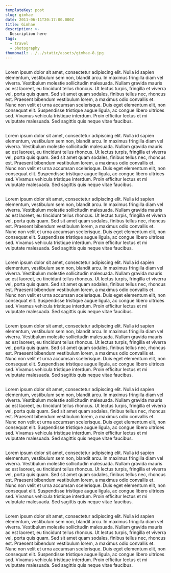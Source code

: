```yaml
---
templateKey: post
slug: gimhae
date: 2011-06-11T20:17:00.000Z
title: Gimhae
description: >-
  Description here
tags:
  - travel
  - photography
thumbnail: ../../static/assets/gimhae-8.jpg
---
```

<figure className="!col-start-2 !col-end-12">
  <img src="../../static/assets/gimhae-1.jpg" alt=""/>
</figure>

Lorem ipsum dolor sit amet, consectetur adipiscing elit. Nulla id sapien elementum, vestibulum sem non, blandit arcu. In maximus fringilla diam vel viverra. Vestibulum molestie sollicitudin malesuada. Nullam gravida mauris ac est laoreet, eu tincidunt tellus rhoncus. Ut lectus turpis, fringilla et viverra vel, porta quis quam. Sed sit amet quam sodales, finibus tellus nec, rhoncus est. Praesent bibendum vestibulum lorem, a maximus odio convallis et. Nunc non velit et urna accumsan scelerisque. Duis eget elementum elit, non consequat elit. Suspendisse tristique augue ligula, ac congue libero ultrices sed. Vivamus vehicula tristique interdum. Proin efficitur lectus et mi vulputate malesuada. Sed sagittis quis neque vitae faucibus.

<figure className="!col-start-1 !col-end-13">
  <div className="md:grid gap-x-8 grid-cols-12">
    <div className="col-start-2 col-end-7 mb-8 md:mb-0">
      <img src="../../static/assets/gimhae-2.jpg" alt=""/>
    </div>
    <div className="col-span-5">
      <img src="../../static/assets/gimhae-3.jpg" alt=""/>
    </div>
  </div>
</figure>

Lorem ipsum dolor sit amet, consectetur adipiscing elit. Nulla id sapien elementum, vestibulum sem non, blandit arcu. In maximus fringilla diam vel viverra. Vestibulum molestie sollicitudin malesuada. Nullam gravida mauris ac est laoreet, eu tincidunt tellus rhoncus. Ut lectus turpis, fringilla et viverra vel, porta quis quam. Sed sit amet quam sodales, finibus tellus nec, rhoncus est. Praesent bibendum vestibulum lorem, a maximus odio convallis et. Nunc non velit et urna accumsan scelerisque. Duis eget elementum elit, non consequat elit. Suspendisse tristique augue ligula, ac congue libero ultrices sed. Vivamus vehicula tristique interdum. Proin efficitur lectus et mi vulputate malesuada. Sed sagittis quis neque vitae faucibus.

<figure className="!col-start-1 !col-end-13">
  <div className="md:grid gap-x-8 grid-cols-12">
    <div className="col-start-2 col-end-7 mb-8 md:mb-0">
      <img src="../../static/assets/gimhae-4.jpg" alt=""/>
    </div>
    <div className="col-span-5">
      <img src="../../static/assets/gimhae-5.jpg" alt=""/>
    </div>
  </div>
</figure>

Lorem ipsum dolor sit amet, consectetur adipiscing elit. Nulla id sapien elementum, vestibulum sem non, blandit arcu. In maximus fringilla diam vel viverra. Vestibulum molestie sollicitudin malesuada. Nullam gravida mauris ac est laoreet, eu tincidunt tellus rhoncus. Ut lectus turpis, fringilla et viverra vel, porta quis quam. Sed sit amet quam sodales, finibus tellus nec, rhoncus est. Praesent bibendum vestibulum lorem, a maximus odio convallis et. Nunc non velit et urna accumsan scelerisque. Duis eget elementum elit, non consequat elit. Suspendisse tristique augue ligula, ac congue libero ultrices sed. Vivamus vehicula tristique interdum. Proin efficitur lectus et mi vulputate malesuada. Sed sagittis quis neque vitae faucibus.

<figure className="!col-start-1 !col-end-13">
  <div className="md:grid gap-x-8 grid-cols-12">
    <div className="col-start-2 col-end-7 mb-8 md:mb-0">
      <img src="../../static/assets/gimhae-6.jpg" alt=""/>
    </div>
    <div className="col-span-5">
      <img src="../../static/assets/gimhae-7.jpg" alt=""/>
    </div>
  </div>
</figure>

Lorem ipsum dolor sit amet, consectetur adipiscing elit. Nulla id sapien elementum, vestibulum sem non, blandit arcu. In maximus fringilla diam vel viverra. Vestibulum molestie sollicitudin malesuada. Nullam gravida mauris ac est laoreet, eu tincidunt tellus rhoncus. Ut lectus turpis, fringilla et viverra vel, porta quis quam. Sed sit amet quam sodales, finibus tellus nec, rhoncus est. Praesent bibendum vestibulum lorem, a maximus odio convallis et. Nunc non velit et urna accumsan scelerisque. Duis eget elementum elit, non consequat elit. Suspendisse tristique augue ligula, ac congue libero ultrices sed. Vivamus vehicula tristique interdum. Proin efficitur lectus et mi vulputate malesuada. Sed sagittis quis neque vitae faucibus.

<figure className="!col-start-1 !col-end-13">
  <div className="md:grid gap-x-8 grid-cols-12">
    <div className="col-start-2 col-end-7 mb-8 md:mb-0">
      <img src="../../static/assets/gimhae-8.jpg" alt=""/>
    </div>
    <div className="col-span-5">
      <img src="../../static/assets/gimhae-9.jpg" alt=""/>
    </div>
  </div>
</figure>

Lorem ipsum dolor sit amet, consectetur adipiscing elit. Nulla id sapien elementum, vestibulum sem non, blandit arcu. In maximus fringilla diam vel viverra. Vestibulum molestie sollicitudin malesuada. Nullam gravida mauris ac est laoreet, eu tincidunt tellus rhoncus. Ut lectus turpis, fringilla et viverra vel, porta quis quam. Sed sit amet quam sodales, finibus tellus nec, rhoncus est. Praesent bibendum vestibulum lorem, a maximus odio convallis et. Nunc non velit et urna accumsan scelerisque. Duis eget elementum elit, non consequat elit. Suspendisse tristique augue ligula, ac congue libero ultrices sed. Vivamus vehicula tristique interdum. Proin efficitur lectus et mi vulputate malesuada. Sed sagittis quis neque vitae faucibus.

<figure className="!col-start-1 !col-end-13">
  <div className="md:grid gap-x-8 grid-cols-12">
    <div className="col-start-2 col-end-7 mb-8 md:mb-0">
      <img src="../../static/assets/gimhae-10.jpg" alt=""/>
    </div>
    <div className="col-span-5">
      <img src="../../static/assets/gimhae-11.jpg" alt=""/>
    </div>
  </div>
</figure>

Lorem ipsum dolor sit amet, consectetur adipiscing elit. Nulla id sapien elementum, vestibulum sem non, blandit arcu. In maximus fringilla diam vel viverra. Vestibulum molestie sollicitudin malesuada. Nullam gravida mauris ac est laoreet, eu tincidunt tellus rhoncus. Ut lectus turpis, fringilla et viverra vel, porta quis quam. Sed sit amet quam sodales, finibus tellus nec, rhoncus est. Praesent bibendum vestibulum lorem, a maximus odio convallis et. Nunc non velit et urna accumsan scelerisque. Duis eget elementum elit, non consequat elit. Suspendisse tristique augue ligula, ac congue libero ultrices sed. Vivamus vehicula tristique interdum. Proin efficitur lectus et mi vulputate malesuada. Sed sagittis quis neque vitae faucibus.

<figure className="!col-start-1 !col-end-13">
  <div className="md:grid gap-x-8 grid-cols-12">
    <div className="col-start-2 col-end-7 mb-8 md:mb-0">
      <img src="../../static/assets/gimhae-12.jpg" alt=""/>
    </div>
    <div className="col-span-5">
      <img src="../../static/assets/gimhae-13.jpg" alt=""/>
    </div>
  </div>
</figure>

Lorem ipsum dolor sit amet, consectetur adipiscing elit. Nulla id sapien elementum, vestibulum sem non, blandit arcu. In maximus fringilla diam vel viverra. Vestibulum molestie sollicitudin malesuada. Nullam gravida mauris ac est laoreet, eu tincidunt tellus rhoncus. Ut lectus turpis, fringilla et viverra vel, porta quis quam. Sed sit amet quam sodales, finibus tellus nec, rhoncus est. Praesent bibendum vestibulum lorem, a maximus odio convallis et. Nunc non velit et urna accumsan scelerisque. Duis eget elementum elit, non consequat elit. Suspendisse tristique augue ligula, ac congue libero ultrices sed. Vivamus vehicula tristique interdum. Proin efficitur lectus et mi vulputate malesuada. Sed sagittis quis neque vitae faucibus.

<figure className="!col-start-1 !col-end-13">
  <div className="md:grid gap-x-8 grid-cols-12">
    <div className="col-start-2 col-end-7 mb-8 md:mb-0">
      <img src="../../static/assets/gimhae-14.jpg" alt=""/>
    </div>
    <div className="col-span-5">
      <img src="../../static/assets/gimhae-15.jpg" alt=""/>
    </div>
  </div>
</figure>

Lorem ipsum dolor sit amet, consectetur adipiscing elit. Nulla id sapien elementum, vestibulum sem non, blandit arcu. In maximus fringilla diam vel viverra. Vestibulum molestie sollicitudin malesuada. Nullam gravida mauris ac est laoreet, eu tincidunt tellus rhoncus. Ut lectus turpis, fringilla et viverra vel, porta quis quam. Sed sit amet quam sodales, finibus tellus nec, rhoncus est. Praesent bibendum vestibulum lorem, a maximus odio convallis et. Nunc non velit et urna accumsan scelerisque. Duis eget elementum elit, non consequat elit. Suspendisse tristique augue ligula, ac congue libero ultrices sed. Vivamus vehicula tristique interdum. Proin efficitur lectus et mi vulputate malesuada. Sed sagittis quis neque vitae faucibus.

<figure className="!col-start-2 !col-end-12">
  <img src="../../static/assets/gimhae-16.jpg" alt=""/>
</figure>